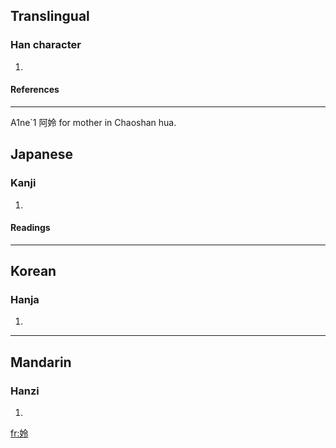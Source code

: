 ==Translingual==
===Han character===
{{Han char|rn=38|rad=女|as=05|sn=8|four=4842<sub>7</sub>|canj=女人戈戈 (VOII)}}
# {{defn|Han|sort=女05}}
====References====
{{Han ref|kx=0258.130|dkj=06163|dj=0523.190|hdz=21039.060|uh=59C8|ud=22984|bh=CC52|bd=52306}}
----

A1ne`1 阿姈 for mother in Chaoshan hua.

==Japanese==
===Kanji===
{{ja-kanji|grade=|rs=女05}}
# {{defn|Japanese}} 
====Readings====
{{ja-readings|on=[[れい]] (rei), [[りょう]] (ryō)|kun=[[あざな]] (azana)}}
----
==Korean==
===Hanja===
{{ko-hanja|hangeul=령|rv=ryeong|mr=ryŏng}}
# {{defn|Korean}}
----
==Mandarin==
===Hanzi===
{{cmn-hanzi|pin=[[líng]] (ling2)|wg=ling<sup>2</sup>}}
# {{defn|Mandarin}}

[[fr:姈]]